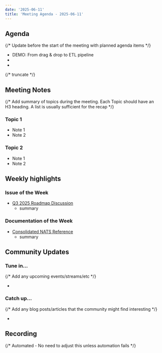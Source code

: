 ```yaml
---
date: '2025-06-11'
title: 'Meeting Agenda - 2025-06-11'
---
```


## Agenda

{/* Update before the start of the meeting with planned agenda items */}

- DEMO: From drag & drop to ETL pipeline
-
-

{/* truncate */}

## Meeting Notes

{/* Add summary of topics during the meeting. Each Topic should have an H3 heading. A list is usually sufficient for the recap */}

### Topic 1

- Note 1
- Note 2

### Topic 2

- Note 1
- Note 2

## Weekly highlights

### Issue of the Week

- [Q3 2025 Roadmap Discussion](https://github.com/wasmCloud/wasmCloud/discussions/4542)
  - summary

### Documentation of the Week

- [Consolidated NATS Reference](https://deploy-preview-941--dreamy-golick-5f201e.netlify.app/docs/category/nats/)
  - summary

## Community Updates

### Tune in…

{/* Add any upcoming events/streams/etc */}

-

### Catch up…

{/* Add any blog posts/articles that the community might find interesting */}

-

## Recording

{/* Automated - No need to adjust this unless automation fails */}

<YouTube url="https://www.youtube.com/watch?v=G88dFwO6OAU" />
